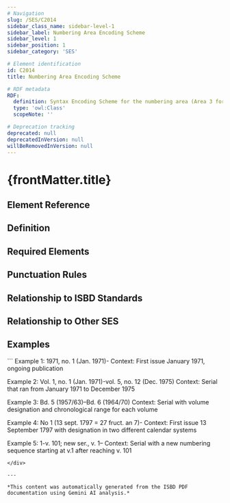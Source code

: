 ```yaml
---
# Navigation
slug: /SES/C2014
sidebar_class_name: sidebar-level-1
sidebar_label: Numbering Area Encoding Scheme
sidebar_level: 1
sidebar_position: 1
sidebar_category: 'SES'

# Element identification
id: C2014
title: Numbering Area Encoding Scheme

# RDF metadata
RDF:
  definition: Syntax Encoding Scheme for the numbering area (Area 3 for serials).
  type: 'owl:Class'
  scopeNote: ''

# Deprecation tracking
deprecated: null
deprecatedInVersion: null
willBeRemovedInVersion: null
---
```


# {frontMatter.title}

## Element Reference
<ElementReference frontMatter={frontMatter} />

## Definition

<div className="guid">

</div>

## Required Elements

<div className="guid">

</div>

## Punctuation Rules

<div className="guid">

</div>

## Relationship to ISBD Standards

<div className="guid">

</div>

## Relationship to Other SES

<div className="guid">

</div>

## Examples

<div className="stip">
```
Example 1: 1971, no. 1 (Jan. 1971)-
Context: First issue January 1971, ongoing publication

Example 2: Vol. 1, no. 1 (Jan. 1971)-vol. 5, no. 12 (Dec. 1975)
Context: Serial that ran from January 1971 to December 1975

Example 3: Bd. 5 (1957/63)–Bd. 6 (1964/70)
Context: Serial with volume designation and chronological range for each volume

Example 4: No 1 (13 sept. 1797 = 27 fruct. an 7)-
Context:  First issue 13 September 1797 with designation in two different calendar systems

Example 5: 1-v. 101; new ser., v. 1–
Context: Serial with a new numbering sequence starting at v.1 after reaching v. 101
```
</div>

---

*This content was automatically generated from the ISBD PDF documentation using Gemini AI analysis.*
